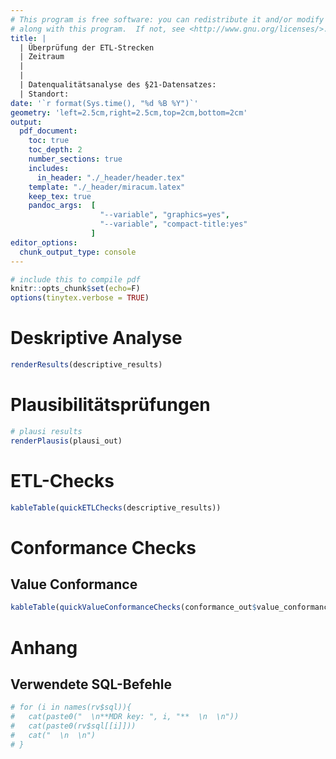 ```yaml
---
# This program is free software: you can redistribute it and/or modify
# along with this program.  If not, see <http://www.gnu.org/licenses/>.
title: |
  | Überprüfung der ETL-Strecken
  | Zeitraum 
  | 
  | 
  | Datenqualitätsanalyse des §21-Datensatzes: 
  | Standort: 
date: '`r format(Sys.time(), "%d %B %Y")`' 
geometry: 'left=2.5cm,right=2.5cm,top=2cm,bottom=2cm' 
output: 
  pdf_document:
    toc: true
    toc_depth: 2
    number_sections: true
    includes:
      in_header: "./_header/header.tex"
    template: "./_header/miracum.latex"
    keep_tex: true
    pandoc_args:  [
                    "--variable", "graphics=yes",
                    "--variable", "compact-title:yes"
                  ]
editor_options:
  chunk_output_type: console
---
```


```r
# include this to compile pdf
knitr::opts_chunk$set(echo=F)
options(tinytex.verbose = TRUE)
```

\newpage

# Deskriptive Analyse    

```r
renderResults(descriptive_results)
```

# Plausibilitätsprüfungen  

```r
# plausi results
renderPlausis(plausi_out)
```

# ETL-Checks

```r
kableTable(quickETLChecks(descriptive_results))
```

# Conformance Checks

## Value Conformance

```r
kableTable(quickValueConformanceChecks(conformance_out$value_conformance))
```

\newpage

# Anhang

## Verwendete SQL-Befehle  

```r
# for (i in names(rv$sql)){
#   cat(paste0("  \n**MDR key: ", i, "**  \n  \n"))
#   cat(paste0(rv$sql[[i]]))
#   cat("  \n  \n")
# }
```
